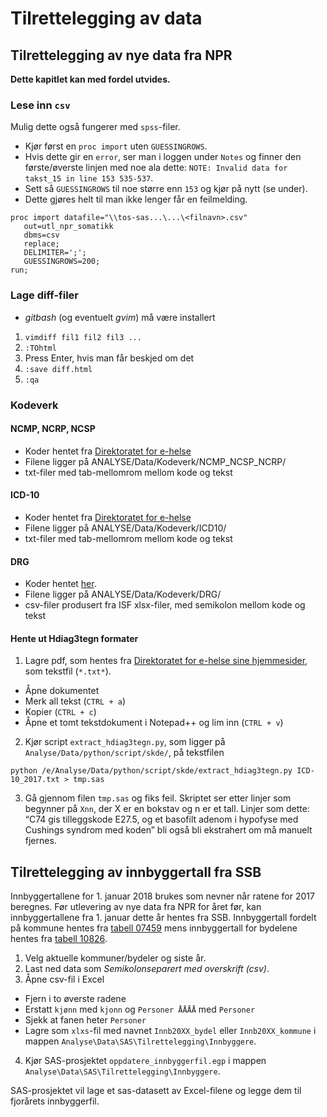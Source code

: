 # Tilrettelegging av data 

## Tilrettelegging av nye data fra NPR

**Dette kapitlet kan med fordel utvides.**

### Lese inn `csv`

Mulig dette også fungerer med `spss`-filer.

- Kjør først en `proc import` uten `GUESSINGROWS`.
- Hvis dette gir en `error`, ser man i loggen under `Notes` og finner den første/øverste linjen med noe ala dette: `NOTE: Invalid data for takst_15 in line 153 535-537`. 
- Sett så `GUESSINGROWS` til noe større enn `153` og kjør på nytt (se under).
- Dette gjøres helt til man ikke lenger får en feilmelding.

```sas
proc import datafile="\\tos-sas...\...\<filnavn>.csv" 
   out=utl_npr_somatikk
   dbms=csv
   replace;
   DELIMITER=';';
   GUESSINGROWS=200;
run;

```

### Lage diff-filer

- *gitbash* (og eventuelt *gvim*) må være installert

1. `vimdiff fil1 fil2 fil3 ...`
2. `:TOhtml`
3. Press Enter, hvis man får beskjed om det
4. `:save diff.html`
5. `:qa`


### Kodeverk

#### NCMP, NCRP, NCSP

- Koder hentet fra [Direktoratet for e-helse](https://ehelse.no/kodeverk/regler-og-veiledning-for-kliniske-kodeverk-i-spesialisthelsetjenesten-icd-10-ncsp-ncmp-og-ncrp)
- Filene ligger på ANALYSE/Data/Kodeverk/NCMP_NCSP_NCRP/
- txt-filer med tab-mellomrom mellom kode og tekst


#### ICD-10

- Koder hentet fra [Direktoratet for e-helse](https://ehelse.no/kodeverk/regler-og-veiledning-for-kliniske-kodeverk-i-spesialisthelsetjenesten-icd-10-ncsp-ncmp-og-ncrp)
- Filene ligger på ANALYSE/Data/Kodeverk/ICD10/
- txt-filer med tab-mellomrom mellom kode og tekst


#### DRG

- Koder hentet [her](https://helsedirektoratet.no/finansieringsordninger/innsatsstyrt-finansiering-isf-og-drg-systemet).
- Filene ligger på ANALYSE/Data/Kodeverk/DRG/
- csv-filer produsert fra ISF xlsx-filer, med semikolon mellom kode og tekst


#### Hente ut Hdiag3tegn formater

1. Lagre pdf, som hentes fra [Direktoratet for e-helse sine hjemmesider](https://ehelse.no/kodeverk/regler-og-veiledning-for-kliniske-kodeverk-i-spesialisthelsetjenesten-icd-10-ncsp-ncmp-og-ncrp), som tekstfil (`*.txt*`).
  - Åpne dokumentet
  - Merk all tekst (`CTRL + a`)
  - Kopier (`CTRL + c`)
  - Åpne et tomt tekstdokument i Notepad++ og lim inn (`CTRL + v`)
2. Kjør script `extract_hdiag3tegn.py`, som ligger på `Analyse/Data/python/script/skde/`, på tekstfilen
```
python /e/Analyse/Data/python/script/skde/extract_hdiag3tegn.py ICD-10_2017.txt > tmp.sas
```
3. Gå gjennom filen `tmp.sas` og fiks feil. Skriptet ser etter linjer som begynner på `Xnn `, der X er en bokstav og n er et tall. Linjer som dette: "C74 gis tilleggskode E27.5, og et basofilt adenom i hypofyse med Cushings syndrom med koden" bli også bli ekstrahert om må manuelt fjernes.

## Tilrettelegging av innbyggertall fra SSB

Innbyggertallene for 1. januar 2018 brukes som nevner når ratene for 2017 beregnes. Før utlevering av nye data fra NPR for året før, kan innbyggertallene fra 1. januar dette år hentes fra SSB. Innbyggertall fordelt på kommune hentes fra [tabell 07459](https://www.ssb.no/statbank/table/07459) mens innbyggertall for bydelene hentes fra [tabell 10826](https://www.ssb.no/statbank/table/10826).

1. Velg aktuelle kommuner/bydeler og siste år.
2. Last ned data som *Semikolonseparert med overskrift (csv)*.
3. Åpne csv-fil i Excel
  - Fjern i to øverste radene
  - Erstatt `kjønn` med `kjonn` og `Personer ÅÅÅÅ` med `Personer`
  - Sjekk at fanen heter `Personer`
  - Lagre som `xlxs`-fil med navnet `Innb20XX_bydel` eller `Innb20XX_kommune` i mappen `Analyse\Data\SAS\Tilrettelegging\Innbyggere`.
4. Kjør SAS-prosjektet `oppdatere_innbyggerfil.egp` i mappen `Analyse\Data\SAS\Tilrettelegging\Innbyggere`.

SAS-prosjektet vil lage et sas-datasett av Excel-filene og legge dem til fjorårets innbyggerfil.



